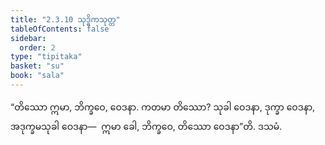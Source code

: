 ```yaml
---
title: "2.3.10 သုဒ္ဓိကသုတ္တ"
tableOfContents: false
sidebar:
  order: 2
type: "tipitaka"
basket: "su"
book: "sala"
---
```



<DynamicBreadcrumb />

<Division number="278" book="sala">

<Paragraph number="1220" book="sala">
“တိဿော ဣမာ, ဘိက္ခဝေ, ဝေဒနာ. ကတမာ တိဿော? သုခါ ဝေဒနာ, ဒုက္ခာ ဝေဒနာ, အဒုက္ခမသုခါ ဝေဒနာ—  ဣမာ ခေါ, ဘိက္ခဝေ, တိဿော ဝေဒနာ”တိ.

</Paragraph>
</Division>

<Paragraph number="1221" type="center" book="sala">
ဒသမံ.
</Paragraph>